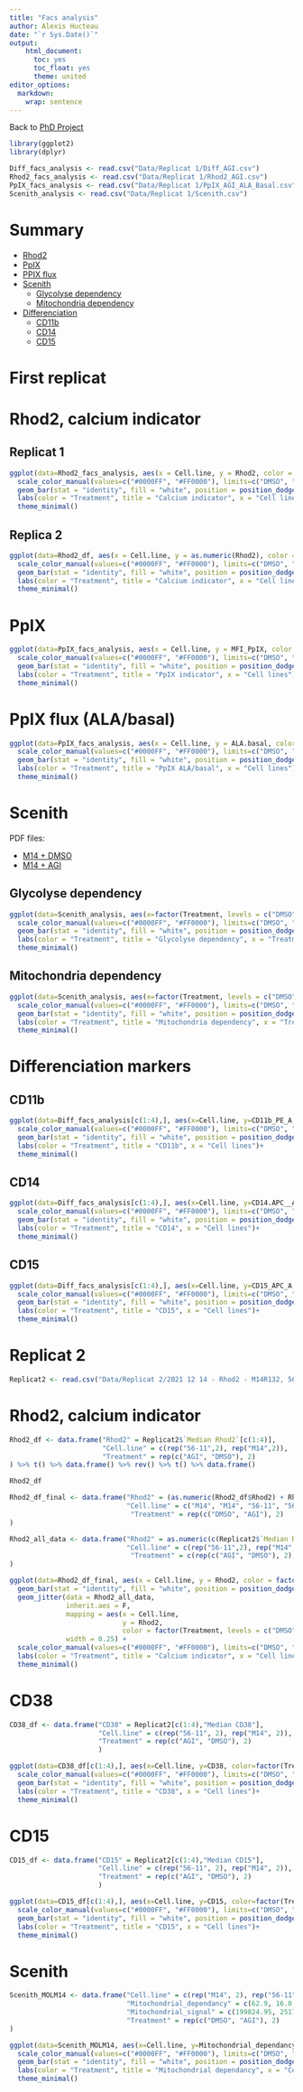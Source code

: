 ```yaml
---
title: "Facs analysis"
author: Alexis Hucteau
date: "`r Sys.Date()`"
output:
    html_document:
      toc: yes
      toc_float: yes
      theme: united
editor_options:
  markdown:
    wrap: sentence
---
```


Back to [PhD Project](https://alexishucteau.github.io/PhD_project/)

```r
library(ggplot2)
library(dplyr)

Diff_facs_analysis <- read.csv("Data/Replicat 1/Diff_AGI.csv")
Rhod2_facs_analysis <- read.csv("Data/Replicat 1/Rhod2_AGI.csv")
PpIX_facs_analysis <- read.csv("Data/Replicat 1/PpIX_AGI_ALA_Basal.csv")
Scenith_analysis <- read.csv("Data/Replicat 1/Scenith.csv")
```

# Summary

* [Rhod2](#rhod2)
* [PpIX](#ppix)
* [PPIX flux](#ppix-flux)
* [Scenith](#scenith)
  * [Glycolyse dependency](#glycolyse)
  * [Mitochondria dependency](#mito)
* [Differenciation](#diff)
  * [CD11b](#cd11b)
  * [CD14](#cd14)
  * [CD15](#cd15)


# First replicat {#replicat-1}

# Rhod2, calcium indicator {#rhod2}

## Replicat 1

```r
ggplot(data=Rhod2_facs_analysis, aes(x = Cell.line, y = Rhod2, color = factor(Treatment, levels = c("DMSO", "AGI")))) +
  scale_color_manual(values=c("#0000FF", "#FF0000"), limits=c("DMSO", "AGI")) +
  geom_bar(stat = "identity", fill = "white", position = position_dodge()) + 
  labs(color = "Treatment", title = "Calcium indicator", x = "Cell lines")+
  theme_minimal()
```

## Replica 2

```r
ggplot(data=Rhod2_df, aes(x = Cell.line, y = as.numeric(Rhod2), color = factor(Treatment, levels = c("DMSO", "AGI")))) +
  scale_color_manual(values=c("#0000FF", "#FF0000"), limits=c("DMSO", "AGI")) +
  geom_bar(stat = "identity", fill = "white", position = position_dodge()) + 
  labs(color = "Treatment", title = "Calcium indicator", x = "Cell lines")+
  theme_minimal()
```


# PpIX {#ppix}

```r
ggplot(data=PpIX_facs_analysis, aes(x = Cell.line, y = MFI_PpIX, color = factor(Treatment, levels = c("DMSO", "AGI")))) + 
  scale_color_manual(values=c("#0000FF", "#FF0000"), limits=c("DMSO", "AGI")) +
  geom_bar(stat = "identity", fill = "white", position = position_dodge()) + 
  labs(color = "Treatment", title = "PpIX indicator", x = "Cell lines")+
  theme_minimal()
```

# PpIX flux (ALA/basal) {#ppix-flux}

```r
ggplot(data=PpIX_facs_analysis, aes(x = Cell.line, y = ALA.basal, color = factor(Treatment, levels = c("DMSO", "AGI")))) + 
  scale_color_manual(values=c("#0000FF", "#FF0000"), limits=c("DMSO", "AGI")) +
  geom_bar(stat = "identity", fill = "white", position = position_dodge()) + 
  labs(color = "Treatment", title = "PpIX ALA/basal", x = "Cell lines")+
  theme_minimal()
```

# Scenith {#scenith}

PDF files:

* [M14 + DMSO](https://alexishucteau.github.io/PhD_project/Analysis/Wetlab/Data/Scenith_M14R132_DMSO.pdf)
* [M14 + AGI](https://alexishucteau.github.io/PhD_project/Analysis/Wetlab/Data/Scenith_M14R132_AGI.pdf)

## Glycolyse dependency {#glycolyse}

```r
ggplot(data=Scenith_analysis, aes(x=factor(Treatment, levels = c("DMSO", "AGI")), y=Gly_dependency, color=factor(Treatment, levels = c("DMSO", "AGI"))))+
  scale_color_manual(values=c("#0000FF", "#FF0000"), limits=c("DMSO", "AGI")) +
  geom_bar(stat = "identity", fill = "white", position = position_dodge()) + 
  labs(color = "Treatment", title = "Glycolyse dependency", x = "Treatment")+
  theme_minimal()
```

## Mitochondria dependency {#mito}

```r
ggplot(data=Scenith_analysis, aes(x=factor(Treatment, levels = c("DMSO", "AGI")), y=Mito_dependency, color=factor(Treatment, levels = c("DMSO", "AGI"))))+
  scale_color_manual(values=c("#0000FF", "#FF0000"), limits=c("DMSO", "AGI")) +
  geom_bar(stat = "identity", fill = "white", position = position_dodge()) + 
  labs(color = "Treatment", title = "Mitochondria dependency", x = "Treatment")+
  theme_minimal()
```

### 

# Differenciation markers {#diff}

## CD11b {#cd11b}

```r
ggplot(data=Diff_facs_analysis[c(1:4),], aes(x=Cell.line, y=CD11b_PE_A, color=factor(Treatment, levels = c("DMSO", "AGI"))))+
  scale_color_manual(values=c("#0000FF", "#FF0000"), limits=c("DMSO", "AGI")) +
  geom_bar(stat = "identity", fill = "white", position = position_dodge()) + 
  labs(color = "Treatment", title = "CD11b", x = "Cell lines")+
  theme_minimal()
```

## CD14 {#cd14}

```r
ggplot(data=Diff_facs_analysis[c(1:4),], aes(x=Cell.line, y=CD14.APC__A700_A, color=factor(Treatment, levels = c("DMSO", "AGI"))))+
  scale_color_manual(values=c("#0000FF", "#FF0000"), limits=c("DMSO", "AGI")) +
  geom_bar(stat = "identity", fill = "white", position = position_dodge()) + 
  labs(color = "Treatment", title = "CD14", x = "Cell lines")+
  theme_minimal()
```

## CD15 {#cd15}

```r
ggplot(data=Diff_facs_analysis[c(1:4),], aes(x=Cell.line, y=CD15_APC_A, color=factor(Treatment, levels = c("DMSO", "AGI"))))+
  scale_color_manual(values=c("#0000FF", "#FF0000"), limits=c("DMSO", "AGI")) +
  geom_bar(stat = "identity", fill = "white", position = position_dodge()) + 
  labs(color = "Treatment", title = "CD15", x = "Cell lines")+
  theme_minimal()
```



# Replicat 2 {#replicat-2}

```r
Replicat2 <- read.csv("Data/Replicat 2/2021 12 14 - Rhod2 - M14R132, 56-11 AGI J+7.csv", nrows = 10, check.names = F, row.names = 1)[,-6]
```

# Rhod2, calcium indicator {#rhod2-2}

```r
Rhod2_df <- data.frame("Rhod2" = Replicat2$`Median Rhod2`[c(1:4)],
                       "Cell.line" = c(rep("56-11",2), rep("M14",2)),
                       "Treatment" = rep(c("AGI", "DMSO"), 2)
) %>% t() %>% data.frame() %>% rev() %>% t() %>% data.frame() 

Rhod2_df

Rhod2_df_final <- data.frame("Rhod2" = (as.numeric(Rhod2_df$Rhod2) + Rhod2_facs_analysis$Rhod2)/2,
                             "Cell.line" = c("M14", "M14", "56-11", "56-11"),
                              "Treatment" = rep(c("DMSO", "AGI"), 2)
)

Rhod2_all_data <- data.frame("Rhod2" = as.numeric(c(Replicat2$`Median Rhod2`[c(1:4)], Rhod2_facs_analysis$Rhod2)),
                             "Cell.line" = c(rep("56-11",2), rep("M14",4), rep("56-11",2)),
                              "Treatment" = c(rep(c("AGI", "DMSO"), 2), rep(c("DMSO", "AGI"), 2))
)

ggplot(data=Rhod2_df_final, aes(x = Cell.line, y = Rhod2, color = factor(Treatment, levels = c("DMSO", "AGI")))) +
  geom_bar(stat = "identity", fill = "white", position = position_dodge()) + 
  geom_jitter(data = Rhod2_all_data, 
              inherit.aes = F, 
              mapping = aes(x = Cell.line, 
                            y = Rhod2, 
                            color = factor(Treatment, levels = c("DMSO", "AGI"))),
              width = 0.25) + 
  scale_color_manual(values=c("#0000FF", "#FF0000"), limits=c("DMSO", "AGI")) +
  labs(color = "Treatment", title = "Calcium indicator", x = "Cell lines")+
  theme_minimal()

```

# CD38

```r
CD38_df <- data.frame("CD38" = Replicat2[c(1:4),"Median CD38"],
                      "Cell.line" = c(rep("56-11", 2), rep("M14", 2)),
                      "Treatment" = rep(c("AGI", "DMSO"), 2)
                      )

ggplot(data=CD38_df[c(1:4),], aes(x=Cell.line, y=CD38, color=factor(Treatment, levels = c("DMSO", "AGI"))))+
  scale_color_manual(values=c("#0000FF", "#FF0000"), limits=c("DMSO", "AGI")) +
  geom_bar(stat = "identity", fill = "white", position = position_dodge()) + 
  labs(color = "Treatment", title = "CD38", x = "Cell lines")+
  theme_minimal()
```

# CD15

```r
CD15_df <- data.frame("CD15" = Replicat2[c(1:4),"Median CD15"],
                      "Cell.line" = c(rep("56-11", 2), rep("M14", 2)),
                      "Treatment" = rep(c("AGI", "DMSO"), 2)
                      )

ggplot(data=CD15_df[c(1:4),], aes(x=Cell.line, y=CD15, color=factor(Treatment, levels = c("DMSO", "AGI"))))+
  scale_color_manual(values=c("#0000FF", "#FF0000"), limits=c("DMSO", "AGI")) +
  geom_bar(stat = "identity", fill = "white", position = position_dodge()) + 
  labs(color = "Treatment", title = "CD15", x = "Cell lines")+
  theme_minimal()
```

# Scenith

```r
Scenith_MOLM14 <- data.frame("Cell.line" = c(rep("M14", 2), rep("56-11",2)),
                             "Mitochondrial_dependancy" = c(62.9, 16.0, 46.7, 40.8),
                             "Mitochondrial_signal" = c(199824.95, 251765.25, 557897, 450958.25),
                             "Treatment" = rep(c("DMSO", "AGI"), 2)
)
```


```r
ggplot(data=Scenith_MOLM14, aes(x=Cell.line, y=Mitochondrial_dependancy, color=factor(Treatment, levels = c("DMSO", "AGI"))))+
  scale_color_manual(values=c("#0000FF", "#FF0000"), limits=c("DMSO", "AGI")) +
  geom_bar(stat = "identity", fill = "white", position = position_dodge()) + 
  labs(color = "Treatment", title = "Mitochondrial dependancy", x = "Cell lines")+
  theme_minimal()
```

